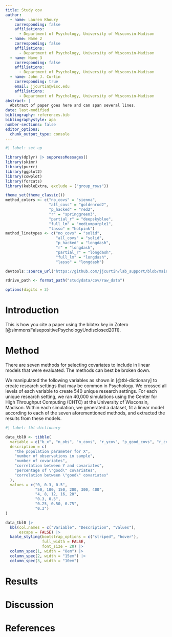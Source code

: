 ```yaml
---
title: Study cov
author:
  - name: Lauren Khoury
    corresponding: false
    affiliations:
      - Department of Psychology, University of Wisconsin-Madison
  - name: Name 2 
    corresponding: false
    affiliations:
      - Department of Psychology, University of Wisconsin-Madison
  - name: Name 3
    corresponding: false
    affiliations:
      - Department of Psychology, University of Wisconsin-Madison
  - name: John J. Curtin 
    corresponding: true
    email: jjcurtin@wisc.edu
    affiliations:
      - Department of Psychology, University of Wisconsin-Madison 
abstract: |
  Abstract of paper goes here and can span several lines.
date: last-modified
bibliography: references.bib
bibliographystyle: apa
number-sections: false 
editor_options: 
  chunk_output_type: console
---
```


```r
#| label: set up

library(dplyr) |> suppressMessages()
library(skimr)
library(purrr)
library(ggplot2)
library(cowplot)
library(forcats)
library(kableExtra, exclude = ("group_rows"))

theme_set(theme_classic())
method_colors <- c("no_covs" = "sienna",
                   "all_covs" = "goldenrod2",
                   "p_hacked" = "red2",
                   "r" = "springgreen3",
                   "partial_r" = "deepskyblue",
                   "full_lm" = "mediumpurple1",
                   "lasso" = "hotpink")
method_linetypes <- c("no_covs" = "solid",
                      "all_covs" = "solid",
                      "p_hacked" = "longdash",
                      "r" = "longdash",
                      "partial_r" = "longdash",
                      "full_lm" = "longdash",
                      "lasso" = "longdash")

devtools::source_url("https://github.com/jjcurtin/lab_support/blob/main/format_path.R?raw=true") |> suppressMessages()

rdrive_path <- format_path("studydata/cov/raw_data")

options(digits = 3)

```

# Introduction
This is how you cite a paper using the bibtex key in Zotero [@simmonsFalsepositivePsychologyUndisclosed2011].

# Method

  There are seven methods for selecting covariates to include in linear models that were evaluated. The methods can best be broken down.

  We manipulated the following variables as shown in [@tbl-dictionary] to create research settings that may be common in Psychology. We crossed all levels of each variable to create 540 unique research settings. For each unique research setting, we ran 40,000 simulations using the Center for High Throughput Computing (CHTC) at the University of Wisconsin, Madison. Within each simulation, we generated a dataset, fit a linear model according to each of the seven aforementioned methods, and extracted the results from these models.  

```r
#| label: tbl-dictionary

data_tbl0 <- tibble(
  variable = c("b_x", "n_obs", "n_covs", "r_ycov", "p_good_covs", "r_cov"),
  description = c(
    "the population parameter for X",
    "number of observations in sample",
    "number of covariates",
    "correlation between Y and covariates",
    "percentage of \"good\" covariates",
    "correlation between \"good\" covariates"
  ),
  values = c("0, 0.3, 0.5",
             "50, 100, 150, 200, 300, 400", 
             "4, 8, 12, 16, 20", 
             "0.3, 0.5", 
             "0.25, 0.50, 0.75", 
             "0.3")
)

data_tbl0 |>
  kbl(col.names = c("Variable", "Description", "Values"), 
      escape = FALSE) |>
  kable_styling(bootstrap_options = c("striped", "hover"), 
                full_width = FALSE,
                font_size = 20) |>
  column_spec(1, width = "8em") |>
  column_spec(2, width = "15em") |>
  column_spec(3, width = "10em")

```

# Results

# Discussion

# References

